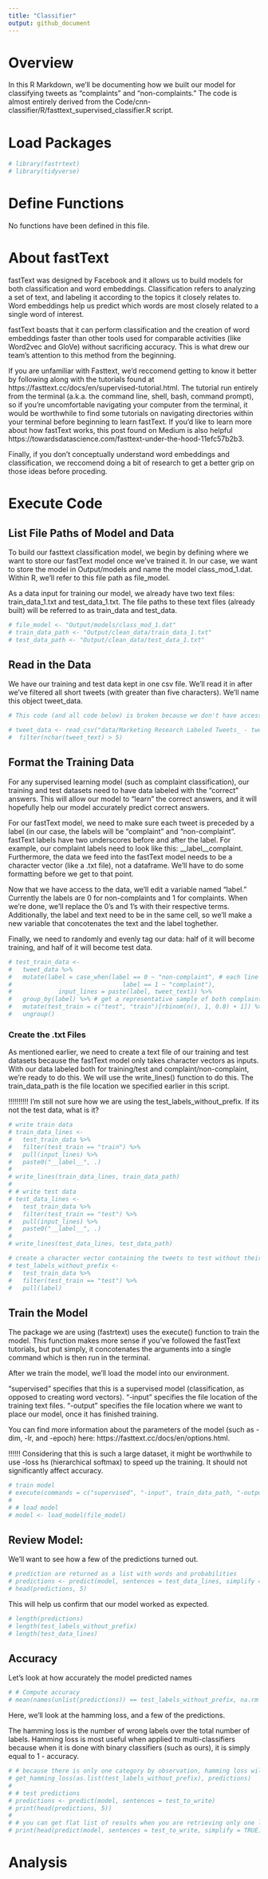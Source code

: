 ```yaml
---
title: "Classifier"
output: github_document
---
```


# Overview
In this R Markdown, we'll be documenting how we built our model for classifying tweets as "complaints" and "non-complaints." The code is almost entirely derived from the Code/cnn-classifier/R/fasttext_supervised_classifier.R script. 

# Load Packages
```r
# library(fastrtext)
# library(tidyverse)
```

# Define Functions
No functions have been defined in this file. 

# About fastText
fastText was designed by Facebook and it allows us to build models for both classification and word embeddings. Classification refers to analyzing a set of text, and labeling it according to the topics it closely relates to. Word embeddings help us predict which words are most closely related to a single word of interest. 

fastText boasts that it can perform classification and the creation of word embeddings faster than other tools used for comparable activities (like Word2vec and GloVe) without sacrificing accuracy. This is what drew our team's attention to this method from the beginning.

If you are unfamiliar with Fasttext, we'd reccomend getting to know it better by following along with the tutorials found at https://fasttext.cc/docs/en/supervised-tutorial.html. The tutorial run entirely from the terminal (a.k.a. the command line, shell, bash, command prompt), so if you're uncomfortable navigating your computer from the terminal, it would be worthwhile to find some tutorials on navigating directories within your terminal before beginning to learn fastText. If you'd like to learn more about how fastText works, this post found on Medium is also helpful https://towardsdatascience.com/fasttext-under-the-hood-11efc57b2b3.

Finally, if you don't conceptually understand word embeddings and classification, we reccomend doing a bit of research to get a better grip on those ideas before proceding. 

# Execute Code

## List File Paths of Model and Data
To build our fasttext classification model, we begin by defining where we want to store our fastText model once we've trained it. In our case, we want to store the model in Output/models and name the model class_mod_1.dat. Within R, we'll refer to this file path as file_model. 

As a data input for training our model, we already have two text files: train_data_1.txt and test_data_1.txt. The file paths to these text files (already built) will be referred to as train_data and test_data.


```r
# file_model <- "Output/models/class_mod_1.dat"
# train_data_path <- "Output/clean_data/train_data_1.txt"
# test_data_path <- "Output/clean_data/test_data_1.txt"
```

## Read in the Data
We have our training and test data kept in one csv file. We'll read it in after we've filtered all short tweets (with greater than five characters). We'll name this object tweet_data.
```r
# This code (and all code below) is broken because we don't have access to a tweet_sample_5k_full.csv file. 

# tweet_data <- read_csv("data/Marketing Research Labeled Tweets_ - tweet_sample_5k_FULL.csv") %>%  
#  filter(nchar(tweet_text) > 5)
```

## Format the Training Data
For any supervised learning model (such as complaint classification), our training and test datasets need to have data labeled with the "correct" answers. This will allow our model to "learn" the correct answers, and it will hopefully help our model accurately predict correct answers. 

For our fastText model, we need to make sure each tweet is preceded by a label (in our case, the labels will be "complaint" and "non-complaint". fastText labels have two underscores before and after the label. For example, our complaint labels need to look like this: __label__complaint. Furthermore, the data we feed into the fastText model needs to be a character vector (like a .txt file), not a dataframe. We'll have to do some formatting before we get to that point.

Now that we have access to the data, we'll edit a variable named "label." Currently the labels are 0 for non-complaints and 1 for complaints. When we're done, we'll replace the 0's and 1's with their respective terms. Additionally, the label and text need to be in the same cell, so we'll make a new variable that concotenates the text and the label toghether. 

Finally, we need to randomly and evenly tag our data: half of it will become training, and half of it will become test data.

```r
# test_train_data <- 
#   tweet_data %>% 
#   mutate(label = case_when(label == 0 ~ "non-complaint", # each line (tweet) is preceded by a label to be predicted
#                               label == 1 ~ "complaint"),
#             input_lines = paste(label, tweet_text)) %>% 
#   group_by(label) %>% # get a representative sample of both complaints and non complaints
#   mutate(test_train = c("test", "train")[rbinom(n(), 1, 0.8) + 1]) %>% # assign test train splits
#   ungroup()
```

### Create the .txt Files
As mentioned earlier, we need to create a text file of our training and test datasets because the fastText model only takes character vectors as inputs. With our data labeled both for training/test and complaint/non-complaint, we're ready to do this. We will use the write_lines() function to do this. The train_data_path is the file location we specified earlier in this script. 

!!!!!!!!!! I'm still not sure how we are using the test_labels_without_prefix. If its not the test data, what is it?

```r
# write train data
# train_data_lines <- 
#   test_train_data %>% 
#   filter(test_train == "train") %>% 
#   pull(input_lines) %>% 
#   paste0("__label__", .)
# 
# write_lines(train_data_lines, train_data_path)
# 
# # write test data
# test_data_lines <- 
#   test_train_data %>% 
#   filter(test_train == "test") %>% 
#   pull(input_lines) %>% 
#   paste0("__label__", .)
# 
# write_lines(test_data_lines, test_data_path)

# create a character vector containing the tweets to test without their labels
# test_labels_without_prefix <- 
#   test_train_data %>% 
#   filter(test_train == "test") %>% 
#   pull(label)
```

## Train the Model
The package we are using (fastrtext) uses the execute() function to train the model. This function makes more sense if you've followed the fastText tutorials, but put simply, it concotenates the arguments into a single command which is then run in the terminal. 

After we train the model, we'll load the model into our environment.


"supervised" specifies that this is a supervised model (classification, as opposed to creating word vectors). 
"-input" specifies the file location of the training text files.
"-output" specifies the file location where we want to place our model, once it has finished training.

You can find more information about the parameters of the model (such as -dim, -lr, and -epoch) here: https://fasttext.cc/docs/en/options.html.

!!!!!! Considering that this is such a large dataset, it might be worthwhile to use -loss hs (hierarchical softmax) to speed up the training. It should not significantly affect accuracy. 

```r
# train model
# execute(commands = c("supervised", "-input", train_data_path, "-output", file_model, "-dim", 20, "-lr", 1, "-epoch", 20, "-wordNgrams", 2, "-verbose", 1))
# 
# # load model
# model <- load_model(file_model)
```

## Review Model:
We'll want to see how a few of the predictions turned out. 
```r
# prediction are returned as a list with words and probabilities
# predictions <- predict(model, sentences = test_data_lines, simplify = TRUE, unlock_empty_predictions = TRUE)
# head(predictions, 5)
```

This will help us confirm that our model worked as expected.
```r
# length(predictions)
# length(test_labels_without_prefix)
# length(test_data_lines)
```

## Accuracy
Let's look at how accurately the model predicted names
```r
# # Compute accuracy
# mean(names(unlist(predictions)) == test_labels_without_prefix, na.rm = TRUE)
```

Here, we'll look at the hamming loss, and a few of the predictions.

The hamming loss is the number of wrong labels over the total number of labels. Hamming loss is most useful when applied to multi-classifiers because when it is done with binary classifiers (such as ours), it is simply equal to 1 - accuracy.
```r
# # because there is only one category by observation, hamming loss will be the same
# get_hamming_loss(as.list(test_labels_without_prefix), predictions)
# 
# # test predictions
# predictions <- predict(model, sentences = test_to_write)
# print(head(predictions, 5))
# 
# # you can get flat list of results when you are retrieving only one label per observation
# print(head(predict(model, sentences = test_to_write, simplify = TRUE)))
```


# Analysis